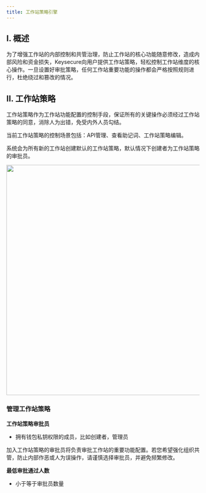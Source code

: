 ```yaml
---
title: 工作站策略引擎
---
```



##  I. 概述
为了增强工作站的内部控制和共管治理，防止工作站的核心功能随意修改，造成内部风险和资金损失，Keysecure向用户提供工作站策略，轻松控制工作站维度的核心操作。一旦设置好审批策略，任何工作站重要功能的操作都会严格按照规则进行，杜绝绕过和篡改的情况。


##  II. 工作站策略

工作站策略作为工作站功能配置的控制手段，保证所有的关键操作必须经过工作站策略的同意，消除人为出错，免受内外人员勾结。

<Note>
当前工作站策略的控制场景包括：API管理、查看助记词、工作站策略编辑。

系统会为所有新的工作站创建默认的工作站策略，默认情况下创建者为工作站策略的审批员。
</Note>
 
<div className="w-full flex items-center justify-center">
    <img src="/images/help-center/workspace1.png" width="600"/>
</div>

### 管理工作站策略


**工作站策略审批员**

* 拥有钱包私钥权限的成员，比如创建者，管理员
<Note>
加入工作站策略的审批员将负责审批工作站的重要功能配置。若您希望强化组织共管，防止内部作恶或人为误操作，请谨慎选择审批员，并避免频繁修改。
 </Note>

**最低审批通过人数**

* 小于等于审批员数量



